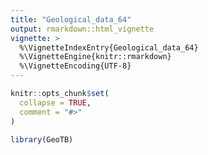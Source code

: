 ```yaml
---
title: "Geological_data_64"
output: rmarkdown::html_vignette
vignette: >
  %\VignetteIndexEntry{Geological_data_64}
  %\VignetteEngine{knitr::rmarkdown}
  %\VignetteEncoding{UTF-8}
---
```


```r
knitr::opts_chunk$set(
  collapse = TRUE,
  comment = "#>"
)
```

```r
library(GeoTB)
```
